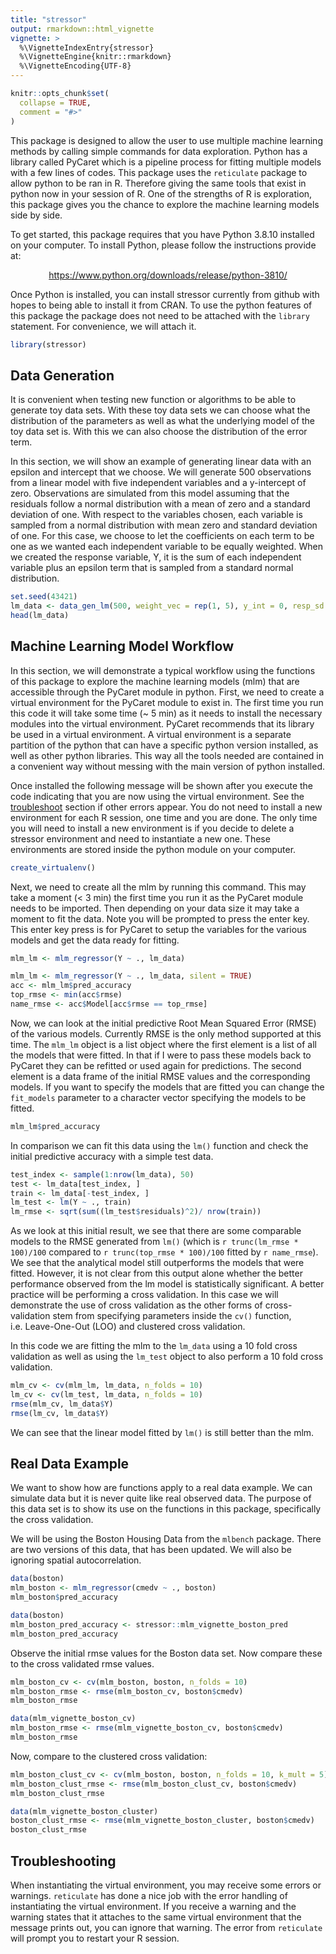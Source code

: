 ```yaml
---
title: "stressor"
output: rmarkdown::html_vignette
vignette: >
  %\VignetteIndexEntry{stressor}
  %\VignetteEngine{knitr::rmarkdown}
  %\VignetteEncoding{UTF-8}
---
```


```r
knitr::opts_chunk$set(
  collapse = TRUE,
  comment = "#>"
)
```

This package is designed to allow the user to use multiple machine learning 
methods by calling simple commands for data exploration. Python has a library
called PyCaret which is a pipeline process for fitting multiple models with a 
few lines of codes. This package uses the `reticulate` package to allow python
to be ran in R. Therefore giving the same tools that exist in python now in 
your session of R. One of the strengths of R is exploration, this package gives 
you the chance to explore the machine learning models side by side.

To get started, this package requires that you have Python 3.8.10</a>
installed on your computer. To install Python, please follow the instructions provide at:
<p style="text-align:center;"> <a href = https://www.python.org/downloads/release/python-3810/> https://www.python.org/downloads/release/python-3810/</a> </p>

Once Python is installed, you can install stressor currently from github with
hopes to being able to install it from CRAN. To use the python features of this
package the package does not need to be attached with the `library` statement. 
For convenience, we will attach it.
```r
library(stressor)
```

## Data Generation

It is convenient when testing new function or algorithms to be able to generate
toy data sets. With these toy data sets we can choose what the distribution of
the parameters as well as what the underlying model of the toy data set is. With
this we can also choose the distribution of the error term.

In this section, we will show an example of generating linear data with an 
epsilon and intercept that we choose. We will generate 500 observations from a
linear model with five independent variables and a y-intercept of zero.
Observations are simulated from this model assuming that the residuals follow a
normal distribution with a mean of zero and a standard deviation of one. With 
respect to the variables chosen, each variable is sampled from a normal
distribution with mean zero and standard deviation of one. For this case, we 
choose to let the coefficients on each term to be one as we wanted each 
independent variable to be equally weighted. When we created the response
variable, Y, it is the sum of each independent variable plus an epsilon term
that is sampled from a standard normal distribution.
```r
set.seed(43421)
lm_data <- data_gen_lm(500, weight_vec = rep(1, 5), y_int = 0, resp_sd = 1)
head(lm_data)
```

## Machine Learning Model Workflow

In this section, we will demonstrate a typical workflow using the functions of
this package to explore the machine learning models (mlm) that are accessible 
through the PyCaret module in python. First, we need to create a virtual 
environment for the PyCaret module to exist in. The first time you run this code
it will take some time (~ 5 min) as it needs to install the necessary modules 
into the virtual environment. PyCaret recommends that its library be used in a 
virtual environment. A virtual environment is a separate partition of the python
that can have a specific python version installed, as well as other python
libraries. This way all the tools needed are contained in a convenient way
without messing with the main version of python installed.

Once installed the following message will be shown after you execute the code 
indicating that you are now using the virtual environment. See the <a 
href=#troubleshoot>troubleshoot</a> section if other errors appear. You do not
need to install a new environment for each R session, one time and you are done.
The only time you will need to install a new environment is if you decide to 
delete a stressor environment and need to instantiate a new one. These 
environments are stored inside the python module on your computer. 
```r
create_virtualenv()
```

Next, we need to create all the mlm by running this command. This may take a 
moment (< 3 min) the first time you run it as the PyCaret module needs to be 
imported. Then depending on your data size it may take a moment to fit the data.
Note you will be prompted to press the enter key. This enter key press is for 
PyCaret to setup the variables for the various models and get the data ready for
fitting.
```r
mlm_lm <- mlm_regressor(Y ~ ., lm_data)
```

```r
mlm_lm <- mlm_regressor(Y ~ ., lm_data, silent = TRUE)
acc <- mlm_lm$pred_accuracy
top_rmse <- min(acc$rmse)
name_rmse <- acc$Model[acc$rmse == top_rmse]
```

Now, we can look at the initial predictive Root Mean Squared Error (RMSE) of the
various models. Currently RMSE is the only method supported at this time. The 
`mlm_lm` object is a list object where the first element is a list of all the
models that were fitted. In that if I were to pass these models back to PyCaret
they can be refitted or used again for predictions. The second element is a data
frame of the initial RMSE values and the corresponding models. If you want to
specify the models that are fitted you can change the `fit_models` parameter to
a character vector specifying the models to be fitted.
```r
mlm_lm$pred_accuracy
```

In comparison we can fit this data using the `lm()` function and check the 
initial predictive accuracy with a simple test data.
```r
test_index <- sample(1:nrow(lm_data), 50)
test <- lm_data[test_index, ]
train <- lm_data[-test_index, ]
lm_test <- lm(Y ~ ., train)
lm_rmse <- sqrt(sum((lm_test$residuals)^2)/ nrow(train))
```

As we look at this initial result, we see that there are some comparable models 
to the RMSE generated from `lm()` (which is `r trunc(lm_rmse * 100)/100` 
compared to `r trunc(top_rmse * 100)/100` fitted by `r name_rmse`). We see that 
the analytical model still outperforms the models that were fitted. However, it 
is not clear from this output alone whether the better performance observed from
the lm model is statistically significant. A better practice will be performing 
a cross validation. In this case we will demonstrate the use of cross validation
as the other forms of cross-validation stem from specifying parameters inside 
the `cv()` function, i.e. Leave-One-Out (LOO) and clustered cross validation.

In this code we are fitting the mlm to the `lm_data` using a 10 fold cross
validation as well as using the `lm_test` object to also perform a 10 fold
cross validation.
```r
mlm_cv <- cv(mlm_lm, lm_data, n_folds = 10)
lm_cv <- cv(lm_test, lm_data, n_folds = 10)
rmse(mlm_cv, lm_data$Y)
rmse(lm_cv, lm_data$Y)
```
We can see that the linear model fitted by `lm()` is still better than the mlm.

## Real Data Example
We want to show how are functions apply to a real data example. We can simulate data but it is never quite like real observed data. The purpose of this data set is to show its use on the functions in this package, specifically the cross validation.

We will be using the Boston Housing Data from the `mlbench` package. There are 
two versions of this data, that has been updated. We will also be
ignoring spatial autocorrelation.  
```r
data(boston)
mlm_boston <- mlm_regressor(cmedv ~ ., boston)
mlm_boston$pred_accuracy
```

```r
data(boston)
mlm_boston_pred_accuracy <- stressor::mlm_vignette_boston_pred
mlm_boston_pred_accuracy
```
Observe the initial rmse values for the Boston data set. Now compare these
to the cross validated rmse values.
```r
mlm_boston_cv <- cv(mlm_boston, boston, n_folds = 10)
mlm_boston_rmse <- rmse(mlm_boston_cv, boston$cmedv)
mlm_boston_rmse
```
```r
data(mlm_vignette_boston_cv)
mlm_boston_rmse <- rmse(mlm_vignette_boston_cv, boston$cmedv)
mlm_boston_rmse
```

Now, compare to the clustered cross validation:
```r
mlm_boston_clust_cv <- cv(mlm_boston, boston, n_folds = 10, k_mult = 5)
mlm_boston_clust_rmse <- rmse(mlm_boston_clust_cv, boston$cmedv)
mlm_boston_clust_rmse
```
```r
data(mlm_vignette_boston_cluster)
boston_clust_rmse <- rmse(mlm_vignette_boston_cluster, boston$cmedv)
boston_clust_rmse
```

<div id="troubleshoot">
## Troubleshooting
When instantiating the virtual environment, you may receive some errors or 
warnings. `reticulate` has done a nice job with the error handling of 
instantiating the virtual environment. If you receive a warning and the warning
states that it attaches to the same virtual environment that the message prints
out, you can ignore that warning. The error from `reticulate` will prompt you to 
restart your R session.
</div>
